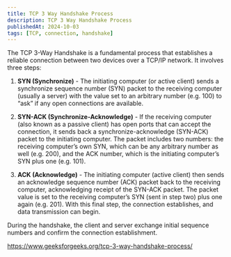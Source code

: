 ```yaml
---
title: TCP 3 Way Handshake Process
description: TCP 3 Way Handshake Process
publishedAt: 2024-10-03
tags: [TCP, connection, handshake]
---
```


The TCP 3-Way Handshake is a fundamental process that establishes a reliable connection between two devices over a TCP/IP network. It involves three steps:

1. **SYN (Synchronize)** - The initiating computer (or active client) sends a synchronize sequence number (SYN) packet to the receiving computer (usually a server) with the value set to an arbitrary number (e.g. 100) to “ask” if any open connections are available.

2. **SYN-ACK (Synchronize-Acknowledge)** - If the receiving computer (also known as a passive client) has open ports that can accept the connection, it sends back a synchronize-acknowledge (SYN-ACK) packet to the initiating computer. The packet includes two numbers: the receiving computer’s own SYN, which can be any arbitrary number as well (e.g. 200), and the ACK number, which is the initiating computer’s SYN plus one (e.g. 101).

3. **ACK (Acknowledge)** - The initiating computer (active client) then sends an acknowledge sequence number (ACK) packet back to the receiving computer, acknowledging receipt of the SYN-ACK packet. The packet value is set to the receiving computer’s SYN (sent in step two) plus one again (e.g. 201). With this final step, the connection establishes, and data transmission can begin.

During the handshake, the client and server exchange initial sequence numbers and confirm the connection establishment.

https://www.geeksforgeeks.org/tcp-3-way-handshake-process/
